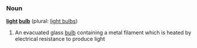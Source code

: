 === Noun ===
'''[[light]] [[bulb]]''' (plural: [[light bulbs]])

# An evacuated glass [[bulb]] containing a metal filament which is heated by electrical resistance to produce light